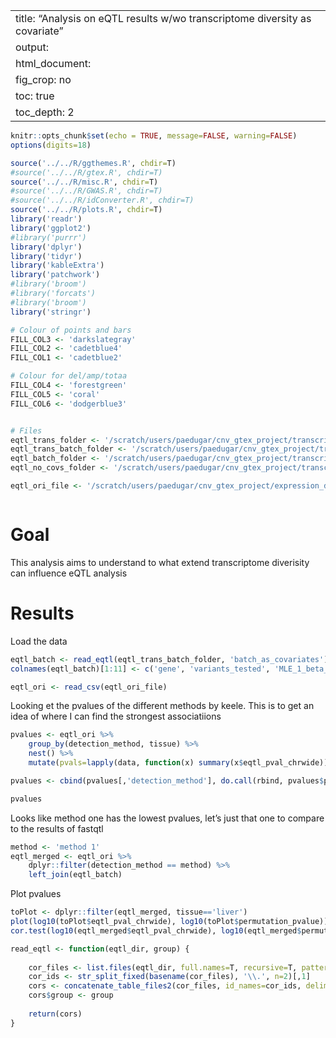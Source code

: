 
---
title: "Analysis on eQTL results w/wo transcriptome diversity as covariate"
output:
    html_document:
        fig_crop: no
        toc: true
        toc_depth: 2
---

```r
knitr::opts_chunk$set(echo = TRUE, message=FALSE, warning=FALSE)
options(digits=18)
```

```r
source('../../R/ggthemes.R', chdir=T)
#source('../../R/gtex.R', chdir=T)
source('../../R/misc.R', chdir=T)
#source('../../R/GWAS.R', chdir=T)
#source('../../R/idConverter.R', chdir=T)
source('../../R/plots.R', chdir=T)
library('readr')
library('ggplot2')
#library('purrr')
library('dplyr')
library('tidyr')
library('kableExtra')
library('patchwork')
#library('broom')
#library('forcats')
#library('broom')
library('stringr')

```

```r
# Colour of points and bars
FILL_COL3 <- 'darkslategray'
FILL_COL2 <- 'cadetblue4'
FILL_COL1 <- 'cadetblue2'

# Colour for del/amp/totaa
FILL_COL4 <- 'forestgreen'
FILL_COL5 <- 'coral'
FILL_COL6 <- 'dodgerblue3'


# Files
eqtl_trans_folder <- '/scratch/users/paedugar/cnv_gtex_project/transcriptome_diversity_other_datasets/keele_eqtls_covariate_transcriptome_variability/'
eqtl_trans_batch_folder <- '/scratch/users/paedugar/cnv_gtex_project/transcriptome_diversity_other_datasets/keele_eqtls_covariate_transcriptome_variability_and_batch/'
eqtl_batch_folder <- '/scratch/users/paedugar/cnv_gtex_project/transcriptome_diversity_other_datasets/keele_eqtls_covariate_batch/'
eqtl_no_covs_folder <- '/scratch/users/paedugar/cnv_gtex_project/transcriptome_diversity_other_datasets/keele_eqtls_no_covariate/'

eqtl_ori_file <- '/scratch/users/paedugar/cnv_gtex_project/expression_datasets/keele/data_paper/pgen.1008537.s034.csv'
```

```r
```


# Goal
This analysis aims to understand to what extend transcriptome diverisity can influence eQTL analysis


# Results

Load the data

```r
eqtl_batch <- read_eqtl(eqtl_trans_batch_folder, 'batch_as_covariates')
colnames(eqtl_batch)[1:11] <- c('gene', 'variants_tested', 'MLE_1_beta_shape', 'MLE_2_beta_shape', 'dummy', 'variant_id', 'ditance_to_tss', 'nominal_pvalue', 'permutation1_pvalue', 'permutation_pvalue', 'tissue')

eqtl_ori <- read_csv(eqtl_ori_file)
```

Looking et the pvalues of the different methods by keele. This is to get an idea of where I can find the strongest associatiions

```r
pvalues <- eqtl_ori %>%
    group_by(detection_method, tissue) %>%
    nest() %>%
    mutate(pvals=lapply(data, function(x) summary(x$eqtl_pval_chrwide)))

pvalues <- cbind(pvalues[,'detection_method'], do.call(rbind, pvalues$pvals))

pvalues
```

Looks like method one has the lowest pvalues, let's just that one to compare to the results of fastqtl

```r
method <- 'method 1'
eqtl_merged <- eqtl_ori %>%
    dplyr::filter(detection_method == method) %>%
    left_join(eqtl_batch)
```

Plot pvalues

```r
toPlot <- dplyr::filter(eqtl_merged, tissue=='liver')
plot(log10(toPlot$eqtl_pval_chrwide), log10(toPlot$permutation_pvalue))
cor.test(log10(eqtl_merged$eqtl_pval_chrwide), log10(eqtl_merged$permutation_pvalue), na.action=na.ignore)
```



```r
read_eqtl <- function(eqtl_dir, group) {
    
    cor_files <- list.files(eqtl_dir, full.names=T, recursive=T, pattern='txt.gz$')
    cor_ids <- str_split_fixed(basename(cor_files), '\\.', n=2)[,1]
    cors <- concatenate_table_files2(cor_files, id_names=cor_ids, delim=' ', header=F, read_function=read_delim, progress=F)
    cors$group <- group
    
    return(cors)
}
```


